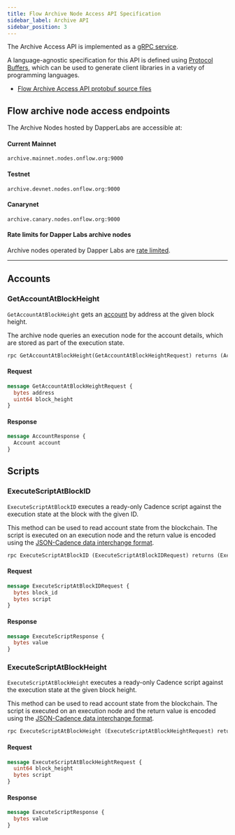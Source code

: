 ```yaml
---
title: Flow Archive Node Access API Specification
sidebar_label: Archive API
sidebar_position: 3
---
```


The Archive Access API is implemented as a [gRPC service](https://grpc.io/).

A language-agnostic specification for this API is defined using [Protocol Buffers](https://developers.google.com/protocol-buffers), which can be used to generate client libraries in a variety of programming languages.

- [Flow Archive Access API protobuf source files](https://github.com/onflow/flow/tree/master/protobuf)

## Flow archive node access endpoints

The Archive Nodes hosted by DapperLabs are accessible at:

#### Current Mainnet
`archive.mainnet.nodes.onflow.org:9000`

#### Testnet

`archive.devnet.nodes.onflow.org:9000`

#### Canarynet

`archive.canary.nodes.onflow.org:9000`

#### Rate limits for Dapper Labs archive nodes

Archive nodes operated by Dapper Labs are [rate limited](./archive-api-rate-limits.mdx).

---

## Accounts

### GetAccountAtBlockHeight

`GetAccountAtBlockHeight` gets an [account](#accounts) by address at the given block height.

The archive node queries an execution node for the account details, which are stored as part of the execution state.

```proto
rpc GetAccountAtBlockHeight(GetAccountAtBlockHeightRequest) returns (AccountResponse)
```


#### Request

```proto
message GetAccountAtBlockHeightRequest {
  bytes address
  uint64 block_height
}
```




#### Response

```proto
message AccountResponse {
  Account account
}
```


## Scripts

### ExecuteScriptAtBlockID

`ExecuteScriptAtBlockID` executes a ready-only Cadence script against the execution state at the block with the given ID.

This method can be used to read account state from the blockchain. The script is executed on an execution node and the return value is encoded using the [JSON-Cadence data interchange format](../../../cadence/json-cadence-spec.md).

```proto
rpc ExecuteScriptAtBlockID (ExecuteScriptAtBlockIDRequest) returns (ExecuteScriptResponse)
```


#### Request

```proto
message ExecuteScriptAtBlockIDRequest {
  bytes block_id
  bytes script
}
```




#### Response

```proto
message ExecuteScriptResponse {
  bytes value
}
```



### ExecuteScriptAtBlockHeight

`ExecuteScriptAtBlockHeight` executes a ready-only Cadence script against the execution state at the given block height.

This method can be used to read account state from the blockchain. The script is executed on an execution node and the return value is encoded using the [JSON-Cadence data interchange format](../../../cadence/json-cadence-spec.md).

```proto
rpc ExecuteScriptAtBlockHeight (ExecuteScriptAtBlockHeightRequest) returns (ExecuteScriptResponse)
```


#### Request

```proto
message ExecuteScriptAtBlockHeightRequest {
  uint64 block_height
  bytes script
}
```




#### Response

```proto
message ExecuteScriptResponse {
  bytes value
}
```

